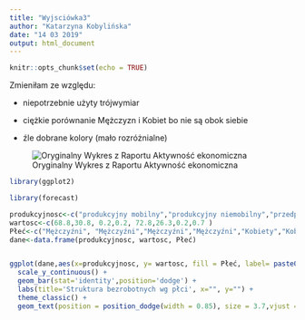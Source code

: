 ```yaml
---
title: "Wyjsciówka3"
author: "Katarzyna Kobylińska"
date: "14 03 2019"
output: html_document
---
```


```r
knitr::opts_chunk$set(echo = TRUE)
```
Zmieniłam ze względu:

- niepotrzebnie użyty trójwymiar

- ciężkie porównanie Mężczyzn i Kobiet bo nie są obok siebie

- źle dobrane kolory (mało rozróżnialne)


![Oryginalny Wykres z Raportu Aktywność ekonomiczna](oryginalnyW3.png)

```r
library(ggplot2)

library(forecast)

produkcyjnosc<-c("produkcyjny mobilny","produkcyjny niemobilny","przedprodukcyjny", "poprodukcyjny","produkcyjny mobilny","produkcyjny niemobilny", "przedprodukcyjny","poprodukcyjny") 
wartosc<-c(68.8,30.8, 0.2,0.2, 72.8,26.3,0.2,0.7 )
Płeć<-c("Mężczyźni", "Mężczyźni","Mężczyźni","Mężczyźni","Kobiety","Kobiety","Kobiety","Kobiety")
dane<-data.frame(produkcyjnosc, wartosc, Płeć)


ggplot(dane,aes(x=produkcyjnosc, y= wartosc, fill = Płeć, label= paste0(wartosc,"%")))+   scale_x_discrete() +
  scale_y_continuous() +  
  geom_bar(stat='identity',position='dodge') +
  labs(title='Struktura bezrobotnych wg płci', x="", y="") + 
  theme_classic() +
  geom_text(position = position_dodge(width = 0.85), size = 3.7,vjust = 0)


```



